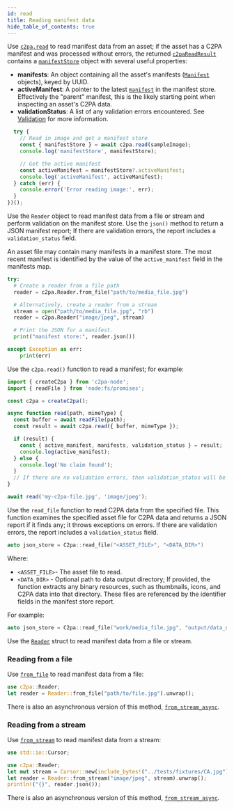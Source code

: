 ```yaml
---
id: read
title: Reading manifest data
hide_table_of_contents: true
---
```



<Tabs groupId="programming-lang">

<TabItem value="js" label="JavaScript" default>

Use [`c2pa.read`](../../docs/js-sdk/api/c2pa.c2pa#methods) to read manifest data from an asset; if the asset has a C2PA manifest and was processed without errors, the returned [`c2paReadResult`](../../docs/js-sdk/api/c2pa.c2pareadresult) contains a [`manifestStore`](../../docs/js-sdk/api/c2pa.c2pareadresult.manifeststore) object with several useful properties:

- **manifests**: An object containing all the asset's manifests ([`Manifest`](../../docs/js-sdk/api/c2pa.manifest) objects), keyed by UUID.
- **activeManifest**: A pointer to the latest [`manifest`](../../docs/js-sdk/api/c2pa.manifest) in the manifest store. Effectively the "parent" manifest, this is the likely starting point when inspecting an asset's C2PA data.
- **validationStatus**: A list of any validation errors encountered. See [Validation](../../docs/js-sdk/guides/validation) for more information.

```js
  try {
    // Read in image and get a manifest store
    const { manifestStore } = await c2pa.read(sampleImage);
    console.log('manifestStore', manifestStore);

    // Get the active manifest
    const activeManifest = manifestStore?.activeManifest;
    console.log('activeManifest', activeManifest);
  } catch (err) {
    console.error('Error reading image:', err);
  }
})();
```

</TabItem>

<TabItem value="python" label="Python">

Use the `Reader` object to read manifest data from a file or stream and perform validation on the manifest store. Use the `json()` method to return a JSON manifest report; If there are validation errors, the report includes a `validation_status` field.

An asset file may contain many manifests in a manifest store. The most recent manifest is identified by the value of the `active_manifest` field in the manifests map.

```py
try:
  # Create a reader from a file path
  reader = c2pa.Reader.from_file("path/to/media_file.jpg")

  # Alternatively, create a reader from a stream
  stream = open("path/to/media_file.jpg", "rb")
  reader = c2pa.Reader("image/jpeg", stream)

  # Print the JSON for a manifest.
  print("manifest store:", reader.json())

except Exception as err:
    print(err)
```

</TabItem>

<TabItem value="node" label="Node.js">

Use the `c2pa.read()` function to read a manifest; for example:

```ts
import { createC2pa } from 'c2pa-node';
import { readFile } from 'node:fs/promises';

const c2pa = createC2pa();

async function read(path, mimeType) {
  const buffer = await readFile(path);
  const result = await c2pa.read({ buffer, mimeType });

  if (result) {
    const { active_manifest, manifests, validation_status } = result;
    console.log(active_manifest);
  } else {
    console.log('No claim found');
  }
  // If there are no validation errors, then validation_status will be an empty array
}

await read('my-c2pa-file.jpg', 'image/jpeg');
```

</TabItem>

<TabItem value="cpp" label="C++">

Use the `read_file` function to read C2PA data from the specified file. This function examines the specified asset file for C2PA data and returns a JSON report if it finds any; it throws exceptions on errors. If there are validation errors, the report includes a `validation_status` field.

```cpp
auto json_store = C2pa::read_file("<ASSET_FILE>", "<DATA_DIR>")
```

Where:

- `<ASSET_FILE>`- The asset file to read.
- `<DATA_DIR>` - Optional path to data output directory; If provided, the function extracts any binary resources, such as thumbnails, icons, and C2PA data into that directory. These files are referenced by the identifier fields in the manifest store report.

For example:

```cpp
auto json_store = C2pa::read_file("work/media_file.jpg", "output/data_dir")
```

</TabItem>

<TabItem value="rust" label="Rust">

Use the [`Reader`](https://docs.rs/c2pa/latest/c2pa/struct.Reader.html) struct to read manifest data from a file or stream.

### Reading from a file

Use [`from_file`](https://docs.rs/c2pa/latest/c2pa/struct.Reader.html#method.from_file) to read manifest data from a file:

```rust
use c2pa::Reader;
let reader = Reader::from_file("path/to/file.jpg").unwrap();
```

There is also an asynchronous version of this method, [`from_stream_async`](https://docs.rs/c2pa/latest/c2pa/struct.Reader.html#method.from_file_async).

### Reading from a stream

Use [`from_stream`](https://docs.rs/c2pa/latest/c2pa/struct.Reader.html#method.from_stream) to read manifest data from a stream:

```rust
use std::io::Cursor;

use c2pa::Reader;
let mut stream = Cursor::new(include_bytes!("../tests/fixtures/CA.jpg"));
let reader = Reader::from_stream("image/jpeg", stream).unwrap();
println!("{}", reader.json());
```

There is also an asynchronous version of this method, [`from_stream_async`](https://docs.rs/c2pa/latest/c2pa/struct.Reader.html#method.from_stream_async).

</TabItem>

</Tabs>
